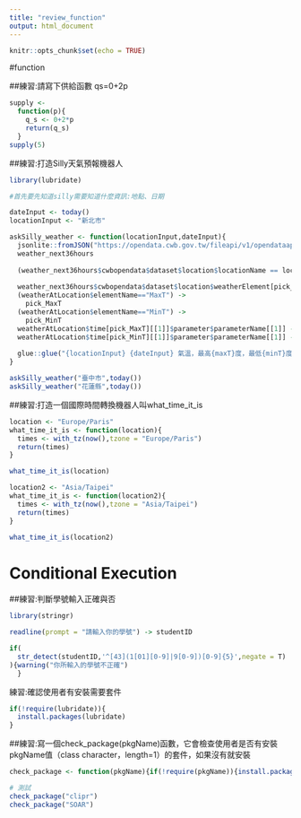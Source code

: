 ```yaml
---
title: "review_function"
output: html_document
---
```


```r
knitr::opts_chunk$set(echo = TRUE)
```

#function

##練習:請寫下供給函數 qs=0+2p

```r
supply <-
  function(p){
    q_s <- 0+2*p
    return(q_s)
  }
supply(5)
```

##練習:打造Silly天氣預報機器人

```r
library(lubridate)
```


```r
#首先要先知道silly需要知道什麼資訊:地點、日期

dateInput <- today()
locationInput <- "新北市"
```

```r
askSilly_weather <- function(locationInput,dateInput){
  jsonlite::fromJSON("https://opendata.cwb.gov.tw/fileapi/v1/opendataapi/F-C0032-001?Authorization=rdec-key-123-45678-011121314&format=JSON") ->
  weather_next36hours
  
  (weather_next36hours$cwbopendata$dataset$location$locationName == locationInput) -> pick_location
  
  weather_next36hours$cwbopendata$dataset$location$weatherElement[pick_location][[1]] -> weatherAtLocation
  (weatherAtLocation$elementName=="MaxT") ->
    pick_MaxT
  (weatherAtLocation$elementName=="MinT") ->
    pick_MinT
  weatherAtLocation$time[pick_MaxT][[1]]$parameter$parameterName[[1]] -> maxT
  weatherAtLocation$time[pick_MinT][[1]]$parameter$parameterName[[1]] -> minT
  
  glue::glue("{locationInput} {dateInput} 氣溫，最高{maxT}度，最低{minT}度。")
}
```


```r
askSilly_weather("臺中市",today())
askSilly_weather("花蓮縣",today())
```

##練習:打造一個國際時間轉換機器人叫what_time_it_is

```r
location <- "Europe/Paris"
what_time_it_is <- function(location){
  times <- with_tz(now(),tzone = "Europe/Paris")
  return(times)
}

what_time_it_is(location)
```

```r
location2 <- "Asia/Taipei"
what_time_it_is <- function(location2){
  times <- with_tz(now(),tzone = "Asia/Taipei")
  return(times)
}

what_time_it_is(location2)
```


# Conditional Execution

##練習:判斷學號輸入正確與否

```r
library(stringr)
```


```r
readline(prompt = "請輸入你的學號") -> studentID

if(
  str_detect(studentID,'^[43](1[01][0-9]|9[0-9])[0-9]{5}',negate = T)
){warning("你所輸入的學號不正確")
  }
```

練習:確認使用者有安裝需要套件

```r
if(!require(lubridate)){
  install.packages(lubridate)
}
```


##練習:寫一個check_package(pkgName)函數，它會檢查使用者是否有安裝pkgName值（class character，length=1）的套件，如果沒有就安裝

```r
check_package <- function(pkgName){if(!require(pkgName)){install.packages(pkgName)}}
```

```r
# 測試
check_package("clipr")
check_package("SOAR")
```















